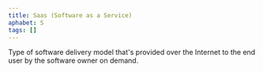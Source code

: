 ```yaml
---
title: Saas (Software as a Service)
aphabet: S 
tags: []
---
```


Type of software delivery model that's provided over the Internet to the end user by the software owner on demand.
